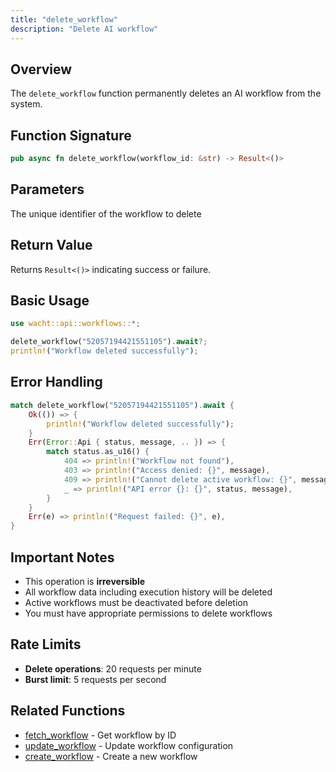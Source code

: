 ```yaml
---
title: "delete_workflow"
description: "Delete AI workflow"
---
```


## Overview

The `delete_workflow` function permanently deletes an AI workflow from the system.

## Function Signature

```rust
pub async fn delete_workflow(workflow_id: &str) -> Result<()>
```

## Parameters

<ParamField path="workflow_id" type="&str" required>
  The unique identifier of the workflow to delete
</ParamField>

## Return Value

Returns `Result<()>` indicating success or failure.

## Basic Usage

```rust
use wacht::api::workflows::*;

delete_workflow("52057194421551105").await?;
println!("Workflow deleted successfully");
```

## Error Handling

```rust
match delete_workflow("52057194421551105").await {
    Ok(()) => {
        println!("Workflow deleted successfully");
    }
    Err(Error::Api { status, message, .. }) => {
        match status.as_u16() {
            404 => println!("Workflow not found"),
            403 => println!("Access denied: {}", message),
            409 => println!("Cannot delete active workflow: {}", message),
            _ => println!("API error {}: {}", status, message),
        }
    }
    Err(e) => println!("Request failed: {}", e),
}
```

## Important Notes

- This operation is **irreversible**
- All workflow data including execution history will be deleted
- Active workflows must be deactivated before deletion
- You must have appropriate permissions to delete workflows

## Rate Limits

- **Delete operations**: 20 requests per minute
- **Burst limit**: 5 requests per second

## Related Functions

- [fetch_workflow](fetch-workflow) - Get workflow by ID
- [update_workflow](update-workflow) - Update workflow configuration
- [create_workflow](create-workflow) - Create a new workflow
